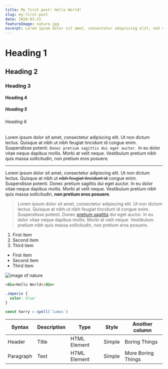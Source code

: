 ```yaml
---
title: My first post! Hello World!
slug: my-first-post
date: 2020-03-21
featureImage: nature.jpg
excerpt: Lorem ipsum dolor sit amet, consectetur adipiscing elit, sed do eiusmod tempor incididunt ut labore et dolore magna aliqua.
---
```


# Heading 1

## Heading 2

### Heading 3

#### Heading 4

##### Heading 5

###### Heading 6

Lorem ipsum dolor sit amet, consectetur adipiscing elit. Ut non dictum lectus. Quisque at nibh ut nibh feugiat tincidunt id congue enim. Suspendisse potenti. `Donec pretium sagittis dui eget auctor.` In eu dolor vitae neque dapibus mollis. Morbi at velit neque. Vestibulum pretium nibh quis massa sollicitudin, non pretium eros posuere.

---

Lorem ipsum dolor sit amet, consectetur adipiscing elit. Ut non dictum lectus. Quisque at nibh ut ~~nibh feugiat tincidunt id~~ congue enim. Suspendisse potenti. Donec pretium sagittis dui eget auctor. In eu dolor vitae neque dapibus mollis. Morbi at velit neque. Vestibulum pretium nibh quis massa sollicitudin, **non pretium eros posuere**.

> Lorem ipsum dolor sit amet, consectetur adipiscing elit. Ut non dictum lectus. Quisque at nibh ut nibh feugiat tincidunt id congue enim. Suspendisse potenti. Donec [pretium sagittis](https://www.example.com) dui eget auctor. In eu dolor vitae neque dapibus mollis. Morbi at velit neque. Vestibulum pretium nibh quis massa sollicitudin, non pretium eros posuere.

1. First item
2. Second item
3. Third item

- First item
- Second item
- Third item

![image of nature](nature.jpg)

```html
<div>Hello World</div>
```

```css
.imperio {
  color: blue'
}
```

```js
const harry = spell(`lumos`)
```

| Syntax    | Description | Type         | Style  | Another column     |
| --------- | ----------- | ------------ | ------ | ------------------ |
| Header    | Title       | HTML Element | Simple | Boring Things      |
| Paragraph | Text        | HTML Element | Simple | More Boring Things |
